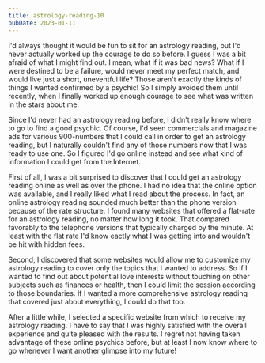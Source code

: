 ```yaml
---
title: astrology-reading-10
pubDate: 2023-01-11
---
```


I'd always thought it would be fun to sit for an astrology reading, but I'd never actually worked up the courage to do so before. I guess I was a bit afraid of what I might find out. I mean, what if it was bad news? What if I were destined to be a failure, would never meet my perfect match, and would live just a short, uneventful life? Those aren't exactly the kinds of things I wanted confirmed by a psychic! So I simply avoided them until recently, when I finally worked up enough courage to see what was written in the stars about me.

Since I'd never had an astrology reading before, I didn't really know where to go to find a good psychic. Of course, I'd seen commercials and magazine ads for various 900-numbers that I could call in order to get an astrology reading, but I naturally couldn't find any of those numbers now that I was ready to use one. So I figured I'd go online instead and see what kind of information I could get from the Internet.

First of all, I was a bit surprised to discover that I could get an astrology reading online as well as over the phone. I had no idea that the online option was available, and I really liked what I read about the process. In fact, an online astrology reading sounded much better than the phone version because of the rate structure. I found many websites that offered a flat-rate for an astrology reading, no matter how long it took. That compared favorably to the telephone versions that typically charged by the minute. At least with the flat rate I'd know eactly what I was getting into and wouldn't be hit with hidden fees.

Second, I discovered that some websites would allow me to customize my astrology reading to cover only the topics that I wanted to address. So if I wanted to find out about potential love interests without touching on other subjects such as finances or health, then I could limit the session according to those boundaries. If I wanted a more comprehensive astrology reading that covered just about everything, I could do that too.

After a little while, I selected a specific website from which to receive my astrology reading. I have to say that I was highly satisfied with the overall experience and quite pleased with the results. I regret not having taken advantage of these online psychics before, but at least I now know where to go whenever I want another glimpse into my future!